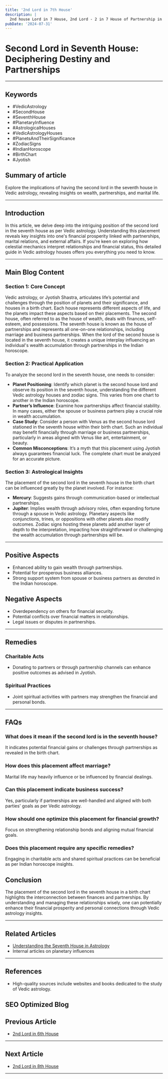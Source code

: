 ```yaml
---
title: '2nd Lord in 7th House'
description: |
  2nd house Lord in 7 House, 2nd Lord - 2 in 7 House of Partnership in Vedic astrology
pubDate: '2024-07-31'
---
```


# Second Lord in Seventh House: Deciphering Destiny and Partnerships

---

## Keywords
- #VedicAstrology
- #SecondHouse
- #SeventhHouse
- #PlanetaryInfluence
- #AstrologicalHouses
- #VedicAstrologyHouses
- #PlanetsAndTheirSignificance
- #ZodiacSigns
- #IndianHoroscope
- #BirthChart
- #Jyotish

## Summary of article
Explore the implications of having the second lord in the seventh house in Vedic astrology, revealing insights on wealth, partnerships, and marital life.

---

## Introduction
In this article, we delve deep into the intriguing position of the second lord in the seventh house as per Vedic astrology. Understanding this placement reveals key insights into one's financial prosperity linked with partnerships, marital relations, and external affairs. If you're keen on exploring how celestial mechanics interpret relationships and financial status, this detailed guide in Vedic astrology houses offers you everything you need to know.

---

## Main Blog Content

### **Section 1: Core Concept**
Vedic astrology, or Jyotish Shastra, articulates life’s potential and challenges through the position of planets and their significance, and houses in a birth chart. Each house represents different aspects of life, and the planets impact these aspects based on their placements. The second house, often referred to as the house of wealth, deals with finances, self-esteem, and possessions. The seventh house is known as the house of partnerships and represents all one-on-one relationships, including marriage and business partnerships. When the lord of the second house is located in the seventh house, it creates a unique interplay influencing an individual's wealth accumulation through partnerships in the Indian horoscope.

### **Section 2: Practical Application**
To analyze the second lord in the seventh house, one needs to consider:
- **Planet Positioning**: Identify which planet is the second house lord and observe its position in the seventh house, understanding the different Vedic astrology houses and zodiac signs. This varies from one chart to another in the Indian horoscope.
- **Partner’s Influence**: Examine how partnerships affect financial stability. In many cases, either the spouse or business partners play a crucial role in wealth accumulation.
- **Case Study**: Consider a person with Venus as the second house lord stationed in the seventh house within their birth chart. Such an individual may benefit financially through marriage or business partnerships, particularly in areas aligned with Venus like art, entertainment, or beauty.
- **Common Misconceptions**: It’s a myth that this placement using Jyotish always guarantees financial luck. The complete chart must be analyzed for an accurate picture.
  
### **Section 3: Astrological Insights**
The placement of the second lord in the seventh house in the birth chart can be influenced greatly by the planet involved. For instance:
- **Mercury**: Suggests gains through communication-based or intellectual partnerships.
- **Jupiter**: Implies wealth through advisory roles, often expanding fortune through a spouse in Vedic astrology.
Planetary aspects like conjunctions, trines, or oppositions with other planets also modify outcomes. Zodiac signs hosting these planets add another layer of depth to the interpretation, impacting how straightforward or challenging the wealth accumulation through partnerships will be.

---

## Positive Aspects
- Enhanced ability to gain wealth through partnerships.
- Potential for prosperous business alliances.
- Strong support system from spouse or business partners as denoted in the Indian horoscope.

## Negative Aspects
- Overdependency on others for financial security.
- Potential conflicts over financial matters in relationships.
- Legal issues or disputes in partnerships.

---

## Remedies
### Charitable Acts
- Donating to partners or through partnership channels can enhance positive outcomes as advised in Jyotish.
### Spiritual Practices
- Joint spiritual activities with partners may strengthen the financial and personal bonds.

---

## FAQs
### What does it mean if the second lord is in the seventh house?
It indicates potential financial gains or challenges through partnerships as revealed in the birth chart.
### How does this placement affect marriage?
Marital life may heavily influence or be influenced by financial dealings.
### Can this placement indicate business success?
Yes, particularly if partnerships are well-handled and aligned with both parties' goals as per Vedic astrology.
### How should one optimize this placement for financial growth?
Focus on strengthening relationship bonds and aligning mutual financial goals.
### Does this placement require any specific remedies?
Engaging in charitable acts and shared spiritual practices can be beneficial as per Indian horoscope insights.

## Conclusion
The placement of the second lord in the seventh house in a birth chart highlights the interconnection between finances and partnerships. By understanding and managing these relationships wisely, one can potentially enhance their financial prosperity and personal connections through Vedic astrology insights.

---

## Related Articles
- [Understanding the Seventh House in Astrology](link)
- Internal articles on planetary influences

---

## References
- High-quality sources include websites and books dedicated to the study of Vedic astrology.

**SEO Optimized Blog**
---

## Previous Article
- [2nd Lord in 6th House](/blogs-md/1002_2nd_Lord_in_all_Houses/100206_2nd_Lord_in_6th_House.md)

---

## Next Article
- [2nd Lord in 8th House](/blogs-md/1002_2nd_Lord_in_all_Houses/100208_2nd_Lord_in_8th_House.md)

---
